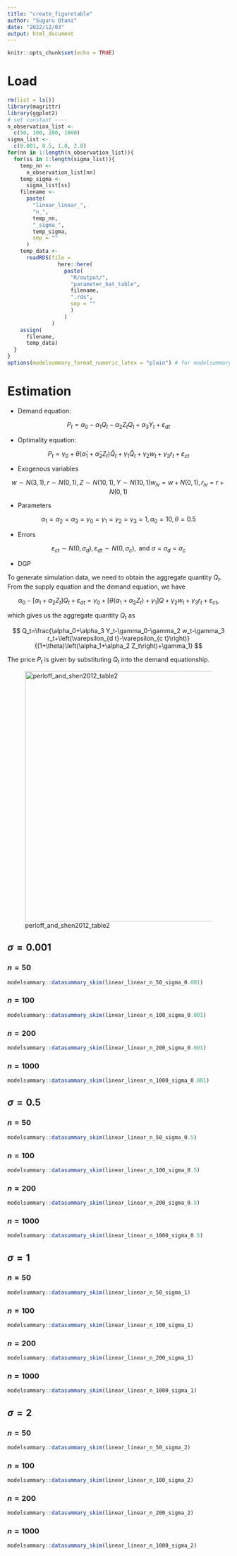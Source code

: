```yaml
---
title: "create_figuretable"
author: "Suguru Otani"
date: "2022/12/03"
output: html_document
---
```


```r
knitr::opts_chunk$set(echo = TRUE)
```

# Load

```r
rm(list = ls())
library(magrittr)
library(ggplot2)
# set constant ----
n_observation_list <-
  c(50, 100, 200, 1000)
sigma_list <-
  c(0.001, 0.5, 1.0, 2.0)
for(nn in 1:length(n_observation_list)){
  for(ss in 1:length(sigma_list)){
    temp_nn <-
      n_observation_list[nn]
    temp_sigma <-
      sigma_list[ss]
    filename <-
      paste(
        "linear_linear_",
        "n_",
        temp_nn,
        "_sigma_",
        temp_sigma,
        sep = ""
      )
    temp_data <-
      readRDS(file =
                here::here(
                  paste(
                    "R/output/",
                    "parameter_hat_table",
                    filename,
                    ".rds",
                    sep = ""
                    )
                  )
              )
    assign(
      filename,
      temp_data)
  }
}
options(modelsummary_format_numeric_latex = "plain") # for modelsummary output
```


# Estimation {.tabset}

- Demand equation:

$$
P_t=\alpha_0-\alpha_1 Q_t-\alpha_2 Z_t Q_t+\alpha_3 Y_t+\varepsilon_{d t}
$$

- Optimality equation:

$$
P_t=\gamma_0+\theta\left(\hat{\alpha}_1+\hat{\alpha}_2 Z_t\right) \hat{Q}_t+\gamma_1 \hat{Q}_t+\gamma_2 w_t+\gamma_3 r_t+\varepsilon_{c t}
$$

- Exogenous variables

$$
w \sim N(3,1), r \sim N(0,1), Z \sim N(10,1),Y \sim N(10,1) w_{iv}=w + N(0,1), r_{iv}= r + N(0,1)
$$

- Parameters

$$
\alpha_1=\alpha_2=\alpha_3=\gamma_0=\gamma_1=\gamma_2=\gamma_3=1, \alpha_0=10, \theta=0.5
$$

- Errors

$$
\varepsilon_{c t} \sim N\left(0, \sigma_d\right), \varepsilon_{d t} \sim N\left(0, \sigma_c\right), \text { and } \sigma=\sigma_d=\sigma_c
$$

- DGP

To generate simulation data, we need to obtain the aggregate quantity $Q_t$. From the supply equation and the demand equation, we have 

$$
\alpha_0-\left[\alpha_1+\alpha_2 Z_t\right] Q_t+\varepsilon_{d t}=\gamma_0+\left[\theta\left(\alpha_1+\alpha_2 Z_t\right)+\gamma_1\right] Q+\gamma_2 w_t+\gamma_3 r_t+\varepsilon_{c t},
$$

which gives us the aggregate quantity $Q_t$ as

$$
Q_t=\frac{\alpha_0+\alpha_3 Y_t-\gamma_0-\gamma_2 w_t-\gamma_3 r_t+\left(\varepsilon_{d t}-\varepsilon_{c t}\right)}{(1+\theta)\left(\alpha_1+\alpha_2 Z_t\right)+\gamma_1}
$$

The price $P_t$ is given by substituting $Q_t$ into the demand equationship.

![perloff_and_shen2012_table2](../perloff_and_shen_2012_table2.png){#id .class width=150mm}


## $\sigma = 0.001$ {.tabset}

### $n = 50$

```r
modelsummary::datasummary_skim(linear_linear_n_50_sigma_0.001)
```

### $n = 100$

```r
modelsummary::datasummary_skim(linear_linear_n_100_sigma_0.001)
```

### $n = 200$

```r
modelsummary::datasummary_skim(linear_linear_n_200_sigma_0.001)
```

### $n = 1000$

```r
modelsummary::datasummary_skim(linear_linear_n_1000_sigma_0.001)
```


## $\sigma = 0.5$ {.tabset}

### $n = 50$

```r
modelsummary::datasummary_skim(linear_linear_n_50_sigma_0.5)
```

### $n = 100$

```r
modelsummary::datasummary_skim(linear_linear_n_100_sigma_0.5)
```

### $n = 200$

```r
modelsummary::datasummary_skim(linear_linear_n_200_sigma_0.5)
```

### $n = 1000$

```r
modelsummary::datasummary_skim(linear_linear_n_1000_sigma_0.5)
```




## $\sigma = 1$ {.tabset}

### $n = 50$

```r
modelsummary::datasummary_skim(linear_linear_n_50_sigma_1)
```

### $n = 100$

```r
modelsummary::datasummary_skim(linear_linear_n_100_sigma_1)
```

### $n = 200$

```r
modelsummary::datasummary_skim(linear_linear_n_200_sigma_1)
```

### $n = 1000$

```r
modelsummary::datasummary_skim(linear_linear_n_1000_sigma_1)
```


## $\sigma = 2$ {.tabset}

### $n = 50$

```r
modelsummary::datasummary_skim(linear_linear_n_50_sigma_2)
```

### $n = 100$

```r
modelsummary::datasummary_skim(linear_linear_n_100_sigma_2)
```

### $n = 200$

```r
modelsummary::datasummary_skim(linear_linear_n_200_sigma_2)
```

### $n = 1000$

```r
modelsummary::datasummary_skim(linear_linear_n_1000_sigma_2)
```
